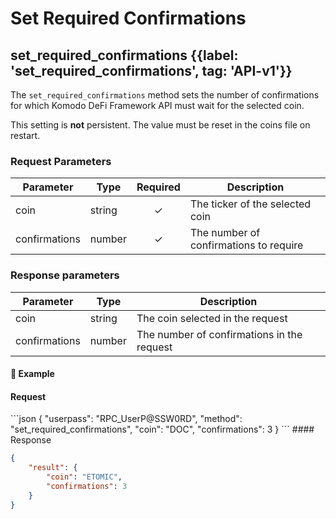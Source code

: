 
# Set Required Confirmations

## set\_required\_confirmations {{label: 'set_required_confirmations', tag: 'API-v1'}}

The `set_required_confirmations` method sets the number of confirmations for which Komodo DeFi Framework API must wait for the selected coin.

<Note type="warning">
  This setting is <b>not</b> persistent. The value must be reset in the coins file on restart.
</Note>

### Request Parameters

| Parameter     | Type   | Required | Description                            |
| ------------- | ------ | :------: | -------------------------------------- |
| coin          | string |     ✓    | The ticker of the selected coin        |
| confirmations | number |     ✓    | The number of confirmations to require |

### Response parameters

| Parameter     | Type   | Description                                |
| ------------- | ------ | ------------------------------------------ |
| coin          | string | The coin selected in the request           |
| confirmations | number | The number of confirmations in the request |

#### 📌 Example

#### Request

<CodeGroup title="set_required_confirmations" tag="POST" label="set_required_confirmations" mm2MethodDecorate="true">
  ```json
  {
    "userpass": "RPC_UserP@SSW0RD",
    "method": "set_required_confirmations",
    "coin": "DOC",
    "confirmations": 3
  }
  ```
</CodeGroup>

<CollapsibleSection expandedText="Hide Response" collapsedText="Show Response">
  #### Response

  ```json
  {
      "result": {
          "coin": "ETOMIC",
          "confirmations": 3
      }
  }
  ```
</CollapsibleSection>
